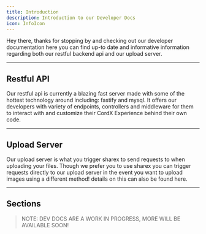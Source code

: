 ```yaml
---
title: Introduction
description: Introduction to our Developer Docs
icon: InfoIcon
---
```


Hey there, thanks for stopping by and checking out our developer documentation
here you can find up-to date and informative information regarding both our
restful backend api and our upload server.

---

## Restful API

Our restful api is currently a blazing fast server made with some of the
hottest technology around including: fastify and mysql. It offers our developers
with variety of endpoints, controllers and middleware for them to interact with
and customize their CordX Experience behind their own code.

---

## Upload Server

Our upload server is what you trigger sharex to send requests to when uploading
your files. Though we prefer you to use sharex you can trigger requests directly
to our upload server in the event you want to upload images using a different method!
details on this can also be found here.

---

## Sections

> NOTE: DEV DOCS ARE A WORK IN PROGRESS, MORE WILL BE AVAILABLE SOON!

<Cards>
    <Card href="/docs/devs/stats" title="Statistics" description="Information about viewing our website statistics" />
    <Card
        href="/docs/devs/versions"
        title="Versions"
        description="Information about fetching the version(s) of all our services"
    />
</Cards>
